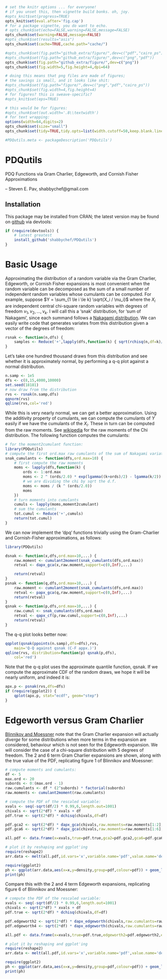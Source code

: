 ```r
# set the knitr options ... for everyone!
# if you unset this, then vignette build bonks. oh, joy.
#opts_knit$set(progress=TRUE)
opts_knit$set(eval.after='fig.cap')
# for a package vignette, you do want to echo.
# opts_chunk$set(echo=FALSE,warning=FALSE,message=FALSE)
opts_chunk$set(warning=FALSE,message=FALSE)
#opts_chunk$set(results="asis")
opts_chunk$set(cache=TRUE,cache.path="cache/")

#opts_chunk$set(fig.path="github_extra/figure/",dev=c("pdf","cairo_ps"))
#opts_chunk$set(fig.path="github_extra/figure/",dev=c("png","pdf"))
opts_chunk$set(fig.path="github_extra/figure/",dev=c("png"))
opts_chunk$set(fig.width=5,fig.height=4,dpi=64)

# doing this means that png files are made of figures;
# the savings is small, and it looks like shit:
#opts_chunk$set(fig.path="figure/",dev=c("png","pdf","cairo_ps"))
#opts_chunk$set(fig.width=4,fig.height=4)
# for figures? this is sweave-specific?
#opts_knit$set(eps=TRUE)

# this would be for figures:
#opts_chunk$set(out.width='.8\\textwidth')
# for text wrapping:
options(width=64,digits=2)
opts_chunk$set(size="small")
opts_chunk$set(tidy=TRUE,tidy.opts=list(width.cutoff=50,keep.blank.line=TRUE))

#PDQutils.meta <- packageDescription('PDQutils')
```

# PDQutils

PDQ Functions via Gram Charlier, Edgeworth, and Cornish Fisher Approximations

-- Steven E. Pav, shabbychef@gmail.com

## Installation

This package may be installed from CRAN; the latest version may be
found on [github](https://www.github.com/shabbychef/PDQutils "PDQutils")
via devtools:

```r
if (require(devtools)) {
	# latest greatest
	install_github('shabbychef/PDQutils')
}
```

# Basic Usage

Approximating the distribution of a random variable via the Gram Charlier, Edgeworth, or Cornish Fisher
expansions is most convenient when the random variable can be decomposed as the sum of a 
small number of independent random variables whose cumulants can be computed. For example, 
suppose $Y = \sum_{1 \le i \le k} \sqrt{X_i / \nu_i}$ where the $X_i$ are independent central 
chi-square random variables with degrees of freedom $\nu_1,\nu_2,...,\nu_k$. I will call this
a 'snak' distribution, for 'sum of Nakagami', since each summand follows a 
[Nakagami distribution](https://en.wikipedia.org/wiki/Nakagami_distribution "Nakagami distribution").
We can easily write code that generates variates from this distribution given a vector
of the degrees of freedom:

```r
rsnak <- function(n,dfs) {
	samples <- Reduce('+',lapply(dfs,function(k) { sqrt(rchisq(n,df=k)/k) }))
}
```

Let's take one hundred thousand draws from this distribution and see whether it is approximately normal,
by performing a q-q plot against a normal distribution.


```r
n.samp <- 1e5
dfs <- c(8,15,4000,10000)
set.seed(18181)
# now draw from the distribution 
rvs <- rsnak(n.samp,dfs)
qqnorm(rvs)
qqline(rvs,col='red')
```

While this is very nearly normal, we can get a better approximation.
Using the additivity
property of cumulants, we can compute the cumulants of $Y$ easily if we have the cumulants of
the $X_i$. These in turn can be computed from the raw moments.  See
[wikipedia](https://en.wikipedia.org/wiki/Chi_distribution "chi distribution") for the raw moments
of the Chi distribution. The following function computes the cumulants:

```r
# for the moment2cumulant function:
library(PDQutils)
# compute the first ord.max raw cumulants of the sum of Nakagami variates
snak_cumulants <- function(dfs,ord.max=10) {
	# first compute the raw moments
	moms <- lapply(dfs,function(k) { 
		ords <- 1:ord.max
		moms <- 2 ^ (ords/2.0) * exp(lgamma((k+ords)/2) - lgamma(k/2))
		# we are dividing the chi by sqrt the d.f.
		moms <- moms / (k ^ (ords/2.0))
		moms
	})
	# turn moments into cumulants
	cumuls <- lapply(moms,moment2cumulant)
	# sum the cumulants
	tot.cumul <- Reduce('+',cumuls)
	return(tot.cumul)
}
```

We can now implement the 'dpq' functions trivially using the Gram-Charlier and Cornish-Fisher
approximations, as follows:

```r
library(PDQutils)

dsnak <- function(x,dfs,ord.max=10,...) {
	raw.moment <- cumulant2moment(snak_cumulants(dfs,ord.max))
	retval <- dapx_gca(x,raw.moment,support=c(0,Inf),...)

	return(retval)
}
psnak <- function(q,dfs,ord.max=10,...) {
	raw.moment <- cumulant2moment(snak_cumulants(dfs,ord.max))
	retval <- papx_gca(q,raw.moment,support=c(0,Inf),...)
	return(retval)
}
qsnak <- function(p,dfs,ord.max=10,...) {
	raw.cumul <- snak_cumulants(dfs,ord.max)
	retval <- qapx_cf(p,raw.cumul,support=c(0,Inf),...)
	return(retval)
}
```

The q-q plot looks better now:

```r

qqplot(qsnak(ppoints(n.samp),dfs=dfs),rvs,
	main='Q-Q against qsnak (C-F appx.)')
qqline(rvs, distribution=function(p) qsnak(p,dfs),
	col='red')

```

Note that the q-q plot uses the approximate quantile function, qsnak. If we compute the
approximate CDF of the random draws, we hope it will be nearly uniform, and indeed
it is:

```r

apx.p <- psnak(rvs,dfs=dfs)
if (require(ggplot2)) {
	qplot(apx.p, stat="ecdf", geom="step")
}

```

# Edgeworth versus Gram Charlier

[Blinnikov and Moessner](http://arxiv.org/abs/astro-ph/9711239 "Blinnikov and Moessner") note that
the Gram Charlier expansion will actually _diverge_ for some distributions when more terms in
the expansion are considered, behaviour which is not seen for the Edgeworth expansion. We will consider
the case of a chi-square distribution with 5 degrees of freedom. The 2 and 6 term Gram Charlier expansions
are shown, along with the true value of the PDF, replicating figure 1 of Blinnikov and Moessner:

```r
# compute moments and cumulants:
df <- 5
max.ord <- 20
subords <- 0:(max.ord - 1)
raw.cumulants <- df * (2^subords) * factorial(subords)
raw.moments <- cumulant2moment(raw.cumulants)

# compute the PDF of the rescaled variable:
xvals <- seq(-sqrt(df/2) * 0.99,6,length.out=1001)
chivals <- sqrt(2*df) * xvals + df
pdf.true <- sqrt(2*df) * dchisq(chivals,df=df)

pdf.gca2 <- sqrt(2*df) * dapx_gca(chivals,raw.moments=raw.moments[1:2],support=c(0,Inf))
pdf.gca6 <- sqrt(2*df) * dapx_gca(chivals,raw.moments=raw.moments[1:6],support=c(0,Inf))

all.pdf <- data.frame(x=xvals,true=pdf.true,gca2=pdf.gca2,gca6=pdf.gca6)

# plot it by reshaping and ggplot'ing
require(reshape2)
arr.data <- melt(all.pdf,id.vars='x',variable.name='pdf',value.name='density')

require(ggplot2)
ph <- ggplot(arr.data,aes(x=x,y=density,group=pdf,colour=pdf)) + geom_line()
print(ph)
```

Compare this with the 2 and 4 term Edgeworth expansions, replicating figure 6 of Blinnikov and Moessner:
```r
# compute the PDF of the rescaled variable:
xvals <- seq(-sqrt(df/2) * 0.99,6,length.out=1001)
chivals <- sqrt(2*df) * xvals + df
pdf.true <- sqrt(2*df) * dchisq(chivals,df=df)

pdf.edgeworth2 <- sqrt(2*df) * dapx_edgeworth(chivals,raw.cumulants=raw.cumulants[1:4],support=c(0,Inf))
pdf.edgeworth4 <- sqrt(2*df) * dapx_edgeworth(chivals,raw.cumulants=raw.cumulants[1:6],support=c(0,Inf))

all.pdf <- data.frame(x=xvals,true=pdf.true,edgeworth2=pdf.edgeworth2,edgeworth4=pdf.edgeworth4)

# plot it by reshaping and ggplot'ing
require(reshape2)
arr.data <- melt(all.pdf,id.vars='x',variable.name='pdf',value.name='density')

require(ggplot2)
ph <- ggplot(arr.data,aes(x=x,y=density,group=pdf,colour=pdf)) + geom_line()
print(ph)
```


